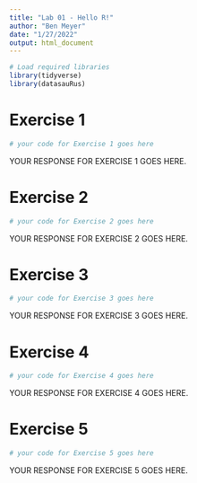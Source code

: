 ```yaml
---
title: "Lab 01 - Hello R!"
author: "Ben Meyer"
date: "1/27/2022"
output: html_document
---
```


```r
# Load required libraries
library(tidyverse) 
library(datasauRus)
```

# Exercise 1

```r
# your code for Exercise 1 goes here
```

YOUR RESPONSE FOR EXERCISE 1 GOES HERE.


# Exercise 2

```r
# your code for Exercise 2 goes here
```

YOUR RESPONSE FOR EXERCISE 2 GOES HERE.


# Exercise 3

```r
# your code for Exercise 3 goes here
```

YOUR RESPONSE FOR EXERCISE 3 GOES HERE.


# Exercise 4

```r
# your code for Exercise 4 goes here
```

YOUR RESPONSE FOR EXERCISE 4 GOES HERE.

# Exercise 5

```r
# your code for Exercise 5 goes here
```

YOUR RESPONSE FOR EXERCISE 5 GOES HERE.
